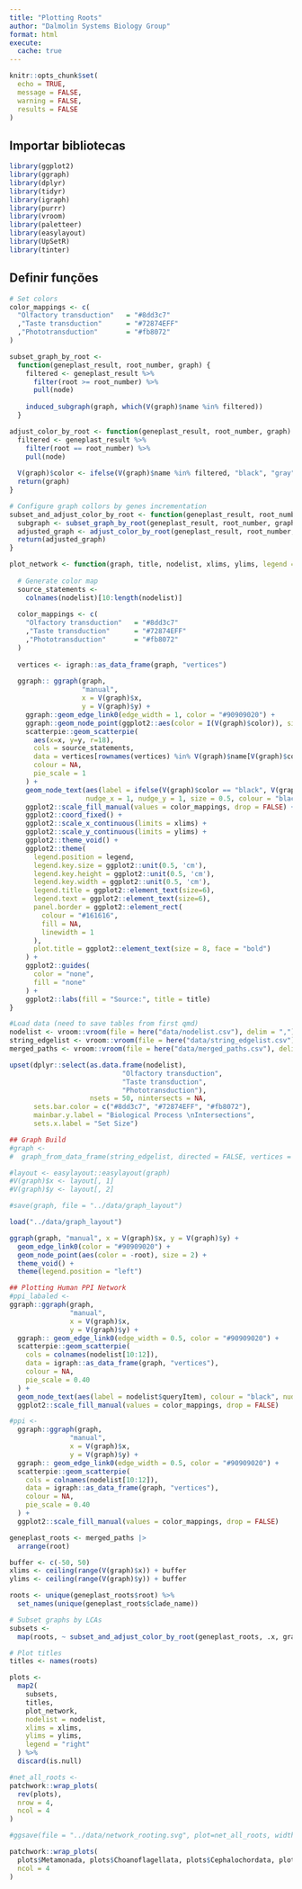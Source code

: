 ```yaml
---
title: "Plotting Roots"
author: "Dalmolin Systems Biology Group"
format: html
execute: 
  cache: true
---
```


```r
knitr::opts_chunk$set(
  echo = TRUE,
  message = FALSE,
  warning = FALSE,
  results = FALSE
)
```

## Importar bibliotecas

```r
library(ggplot2)
library(ggraph)
library(dplyr)
library(tidyr)
library(igraph)
library(purrr)
library(vroom)
library(paletteer)
library(easylayout)
library(UpSetR)
library(tinter)
```

## Definir funções 

```r
# Set colors
color_mappings <- c(
  "Olfactory transduction"   = "#8dd3c7"
  ,"Taste transduction"      = "#72874EFF"
  ,"Phototransduction"       = "#fb8072"
)

subset_graph_by_root <-
  function(geneplast_result, root_number, graph) {
    filtered <- geneplast_result %>%
      filter(root >= root_number) %>%
      pull(node)
    
    induced_subgraph(graph, which(V(graph)$name %in% filtered))
  }

adjust_color_by_root <- function(geneplast_result, root_number, graph) {
  filtered <- geneplast_result %>%
    filter(root == root_number) %>%
    pull(node)
  
  V(graph)$color <- ifelse(V(graph)$name %in% filtered, "black", "gray")
  return(graph)
}

# Configure graph collors by genes incrementation
subset_and_adjust_color_by_root <- function(geneplast_result, root_number, graph) {
  subgraph <- subset_graph_by_root(geneplast_result, root_number, graph)
  adjusted_graph <- adjust_color_by_root(geneplast_result, root_number, subgraph)
  return(adjusted_graph)
}

plot_network <- function(graph, title, nodelist, xlims, ylims, legend = "none") {
  
  # Generate color map
  source_statements <-
    colnames(nodelist)[10:length(nodelist)]
  
  color_mappings <- c(
    "Olfactory transduction"   = "#8dd3c7"
    ,"Taste transduction"      = "#72874EFF"
    ,"Phototransduction"       = "#fb8072"
  )
  
  vertices <- igraph::as_data_frame(graph, "vertices")
  
  ggraph:: ggraph(graph,
                  "manual",
                  x = V(graph)$x,
                  y = V(graph)$y) +
    ggraph::geom_edge_link0(edge_width = 1, color = "#90909020") +
    ggraph::geom_node_point(ggplot2::aes(color = I(V(graph)$color)), size = 2) +
    scatterpie::geom_scatterpie(
      aes(x=x, y=y, r=18),
      cols = source_statements,
      data = vertices[rownames(vertices) %in% V(graph)$name[V(graph)$color == "black"],],
      colour = NA,
      pie_scale = 1
    ) +
    geom_node_text(aes(label = ifelse(V(graph)$color == "black", V(graph)$queryItem, NA)), 
                   nudge_x = 1, nudge_y = 1, size = 0.5, colour = "black") +
    ggplot2::scale_fill_manual(values = color_mappings, drop = FALSE) +
    ggplot2::coord_fixed() +
    ggplot2::scale_x_continuous(limits = xlims) +
    ggplot2::scale_y_continuous(limits = ylims) +
    ggplot2::theme_void() +
    ggplot2::theme(
      legend.position = legend,
      legend.key.size = ggplot2::unit(0.5, 'cm'),
      legend.key.height = ggplot2::unit(0.5, 'cm'),
      legend.key.width = ggplot2::unit(0.5, 'cm'),
      legend.title = ggplot2::element_text(size=6),
      legend.text = ggplot2::element_text(size=6),
      panel.border = ggplot2::element_rect(
        colour = "#161616",
        fill = NA,
        linewidth = 1
      ),
      plot.title = ggplot2::element_text(size = 8, face = "bold")
    ) +
    ggplot2::guides(
      color = "none",
      fill = "none"
    ) +
    ggplot2::labs(fill = "Source:", title = title)
}
```



```r
#Load data (need to save tables from first qmd)
nodelist <- vroom::vroom(file = here("data/nodelist.csv"), delim = ",")
string_edgelist <- vroom::vroom(file = here("data/string_edgelist.csv"), delim = ",")
merged_paths <- vroom::vroom(file = here("data/merged_paths.csv"), delim = ",")

```

```r
upset(dplyr::select(as.data.frame(nodelist), 
                            "Olfactory transduction",
                            "Taste transduction",
                            "Phototransduction"),
                    nsets = 50, nintersects = NA,
      sets.bar.color = c("#8dd3c7", "#72874EFF", "#fb8072"), 
      mainbar.y.label = "Biological Process \nIntersections",
      sets.x.label = "Set Size")
```

```r
## Graph Build
#graph <-
#  graph_from_data_frame(string_edgelist, directed = FALSE, vertices = nodelist)

#layout <- easylayout::easylayout(graph)
#V(graph)$x <- layout[, 1]
#V(graph)$y <- layout[, 2]

#save(graph, file = "../data/graph_layout")
```

```r
load("../data/graph_layout")

ggraph(graph, "manual", x = V(graph)$x, y = V(graph)$y) +
  geom_edge_link0(color = "#90909020") +  
  geom_node_point(aes(color = -root), size = 2) +  
  theme_void() + 
  theme(legend.position = "left")
```

```r
## Plotting Human PPI Network
#ppi_labaled <-
ggraph::ggraph(graph,
               "manual",
               x = V(graph)$x,
               y = V(graph)$y) +
  ggraph:: geom_edge_link0(edge_width = 0.5, color = "#90909020") +
  scatterpie::geom_scatterpie(
    cols = colnames(nodelist[10:12]),
    data = igraph::as_data_frame(graph, "vertices"),
    colour = NA,
    pie_scale = 0.40
  ) +
  geom_node_text(aes(label = nodelist$queryItem), colour = "black", nudge_x = 0.8, nudge_y = 0.8, size = 2) +
  ggplot2::scale_fill_manual(values = color_mappings, drop = FALSE)

#ppi <- 
  ggraph::ggraph(graph,
               "manual",
               x = V(graph)$x,
               y = V(graph)$y) +
  ggraph:: geom_edge_link0(edge_width = 0.5, color = "#90909020") +
  scatterpie::geom_scatterpie(
    cols = colnames(nodelist[10:12]),
    data = igraph::as_data_frame(graph, "vertices"),
    colour = NA,
    pie_scale = 0.40
  ) +
  ggplot2::scale_fill_manual(values = color_mappings, drop = FALSE)

```


```r
geneplast_roots <- merged_paths |>
  arrange(root)

buffer <- c(-50, 50)
xlims <- ceiling(range(V(graph)$x)) + buffer
ylims <- ceiling(range(V(graph)$y)) + buffer

roots <- unique(geneplast_roots$root) %>%
  set_names(unique(geneplast_roots$clade_name))

# Subset graphs by LCAs
subsets <-
  map(roots, ~ subset_and_adjust_color_by_root(geneplast_roots, .x, graph))

# Plot titles
titles <- names(roots)

plots <-
  map2(
    subsets,
    titles,
    plot_network,
    nodelist = nodelist,
    xlims = xlims,
    ylims = ylims,
    legend = "right"
  ) %>%
  discard(is.null)

#net_all_roots <-
patchwork::wrap_plots(
  rev(plots),
  nrow = 4,
  ncol = 4
)

#ggsave(file = "../data/network_rooting.svg", plot=net_all_roots, width=10, height=8)
```

```r
patchwork::wrap_plots(
  plots$Metamonada, plots$Choanoflagellata, plots$Cephalochordata, plots$Amphibia,
  ncol = 4
)
```

